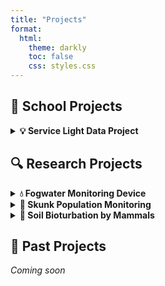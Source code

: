 ```yaml
---
title: "Projects"
format: 
  html:
    theme: darkly
    toc: false
    css: styles.css
---
```


## 🏫 School Projects

<details>
  <summary><strong>💡 Service Light Data Project</strong></summary>

**UCSB**
**Course:** ENVS 193DS – Data Science for Environmental Studies  

I explored the relationship between lighting conditions and service calls using a custom dataset of 108 observations. Deliverables included bar charts, a summary table, and a blinking lightboard animation.

<details>
  <summary><strong>Tools</strong></summary>
  RStudio (tidyverse, here, flextable, janitor, ggtext, ggfx, gganimate, showtext), Quarto  
</details>

<details>
  <summary><strong>Reflection</strong></summary>

<blockquote>
  “It requires you to actually <em>think</em> about your data.” – An Bui
</blockquote>

This project made me think harder about data than I expected. After attempting to collect AND use my own data, I am humbled. Lessons were learned. Tears were shed.
</details>

<details>
  <summary><strong>💻 Example Code</strong></summary>

```r
# Clean and standardize help and working columns
clean_service_data <- service_data |>  # using service_data set
  mutate(
    help = toupper(help),
    working = toupper(working),
    # Convert the uppercase text to logical TRUE/FALSE values
    help = as.logical(help), 
    working = as.logical(working)
  )
``` 
</details>

<details>
  <summary><strong>Visuals</strong></summary>
  
![Service Light Table](/media/light_table.jpg)


![Service Light Graph](/media/service_light_bar.jpg)


<figure style="text-align: left;">
  <img src="media/blinking_lights.gif" width="400px" style="margin: 10px 0;" />
  <figcaption style="margin-top: 5px;">Service Light Visual</figcaption>
</figure>
</details>

[GitHub Repo](https://github.com/RebeccaLMartinez/ENVS-193DS_homework-03)  
[View Live](https://rebeccalmartinez.github.io/ENVS-193DS_homework-03/code/ENVS-193DS_homework-03.html)


</details>





## 🔍 Research Projects



<details>
  <summary><strong>💧 Fogwater Monitoring Device</strong></summary>

**Affiliation:** UCSB Office of Education Partnerships  

Designing and field-testing fogwater monitoring devices to  evaluate sustainable water sourcing in fog-dependent regions.

</details>

<details>
  <summary><strong>🦨 Skunk Population Monitoring</strong></summary>

**Affiliation:** UCSB-Smithsonian Scholars Program (OEP) 

Using camera traps to monitor skunk activity and movement patterns across reserve sites. Aims to inform local population ecology and habitat use.

</details>

<details>
  <summary><strong>🌱 Soil Bioturbation by Mammals</strong></summary>

**Affiliation:** UCNRS Field Science Fellowship  
**Mentor:** Dr. Iris Holzer  

Investigating how small mammals like gophers and ground squirrels influence soil processes through bioturbation. Includes paired site comparisons.

</details>

## 📁 Past Projects

*Coming soon*
